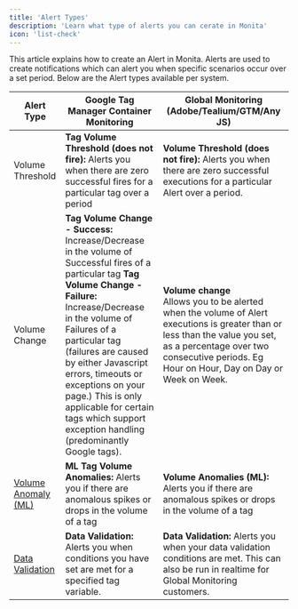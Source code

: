 ```yaml
---
title: 'Alert Types'
description: 'Learn what type of alerts you can cerate in Monita'
icon: 'list-check'
---
```

This article explains how to create an Alert in Monita. Alerts are used to create notifications which can alert you when specific scenarios occur over a set period. Below are the Alert types available per system.

|Alert Type|Google Tag Manager Container Monitoring|Global Monitoring (Adobe/Tealium/GTM/Any JS)|
|-|-|-|
|Volume Threshold|**Tag Volume Threshold (does not fire):** Alerts you when there are zero successful fires for a particular tag over a period|**Volume Threshold (does not fire):** Alerts you when there are zero successful executions for a particular Alert over a period.|
|Volume Change| **Tag Volume Change - Success:**<br/>Increase/Decrease in the volume of Successful fires of a particular tag **Tag Volume Change - Failure:**<br/>Increase/Decrease in the volume of Failures of a particular tag (failures are caused by either Javascript errors, timeouts or exceptions on your page.) This is only applicable for certain tags which support exception handling (predominantly Google tags).| **Volume change**<br/>Allows you to be alerted when the volume of Alert executions is greater than or less than the value you set, as a percentage over two consecutive periods. Eg Hour on Hour, Day on Day or Week on Week.|
|[Volume Anomaly (ML)](/alerting/volume-anomalies-alert.mdx)|**ML Tag Volume Anomalies:** Alerts you if there are anomalous spikes or drops in the volume of a tag|**Volume Anomalies (ML):** Alerts you if there are anomalous spikes or drops in the volume of a tag|
|[Data Validation](/alerting/data-validation-alert-realtime.mdx)|**Data Validation:** Alerts you when conditions you have set are met for a specified tag variable.|**Data Validation:** Alerts you when your data validation conditions are met. This can also be run in realtime for Global Monitoring customers.|